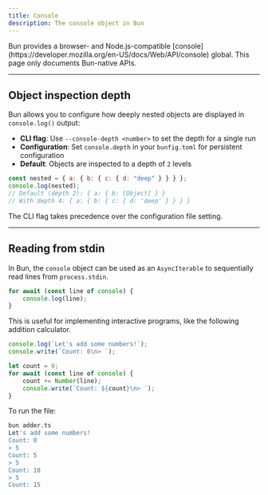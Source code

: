 ```yaml
---
title: Console
description: The console object in Bun
---
```


<Note>
	Bun provides a browser- and Node.js-compatible
	[console](https://developer.mozilla.org/en-US/docs/Web/API/console) global. This page only
	documents Bun-native APIs.
</Note>

---

## Object inspection depth

Bun allows you to configure how deeply nested objects are displayed in `console.log()` output:

- **CLI flag**: Use `--console-depth <number>` to set the depth for a single run
- **Configuration**: Set `console.depth` in your `bunfig.toml` for persistent configuration
- **Default**: Objects are inspected to a depth of `2` levels

```js
const nested = { a: { b: { c: { d: "deep" } } } };
console.log(nested);
// Default (depth 2): { a: { b: [Object] } }
// With depth 4: { a: { b: { c: { d: 'deep' } } } }
```

The CLI flag takes precedence over the configuration file setting.

---

## Reading from stdin

In Bun, the `console` object can be used as an `AsyncIterable` to sequentially read lines from `process.stdin`.

```ts adder.ts icon="/icons/typescript.svg"
for await (const line of console) {
	console.log(line);
}
```

This is useful for implementing interactive programs, like the following addition calculator.

```ts adder.ts icon="/icons/typescript.svg"
console.log(`Let's add some numbers!`);
console.write(`Count: 0\n> `);

let count = 0;
for await (const line of console) {
	count += Number(line);
	console.write(`Count: ${count}\n> `);
}
```

To run the file:

```bash terminal icon="terminal"
bun adder.ts
Let's add some numbers!
Count: 0
> 5
Count: 5
> 5
Count: 10
> 5
Count: 15
```
